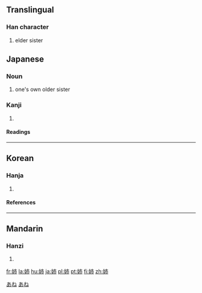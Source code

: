 {{see|姊}}

==Translingual==
===Han character===
{{Han char|rn=38|rad=女|as=05|sn=8|four=|canj=女十月 (VJB), 女卜中月 (VYLB)}}
# elder sister

==Japanese==
===Noun===
[[Category:1000_Japanese_basic_words|あね]]
{{ja-noun|k|hira=あね|rom=ane}}
# one's own older sister
[[Category:ja:Family|あね]]
===Kanji===
{{ja-kanji|grade=|rs=女05}}
# {{defn|Japanese}} 
====Readings====
{{ja-readings|on=[[し]] ([[shi]])|kun=[[あね]] ([[ane]])}}
----
==Korean==
===Hanja===
{{ko-hanja|hangeul=자|rv=ja|mr=cha}}
# {{defn|Korean}}
====References====
{{Han ref|kx=0258.140|dkj=06165|dj=0523.210|hdz=21029.160|uh=59C9|ud=22985}}
----
==Mandarin==
===Hanzi===
{{cmn-hanzi|pin=[[zǐ]] (zi3)|wg=tzu<sup>3</sup>}}
# {{defn|Mandarin}}


[[fr:姉]]
[[la:姉]]
[[hu:姉]]
[[ja:姉]]
[[pl:姉]]
[[pt:姉]]
[[fi:姉]]
[[zh:姉]]